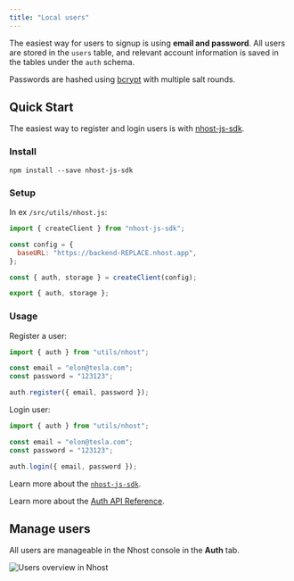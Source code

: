 ```yaml
---
title: "Local users"
---
```


The easiest way for users to signup is using **email and password**. All users are stored in the `users` table, and relevant account information is saved in the tables under the `auth` schema.

Passwords are hashed using [bcrypt](https://www.npmjs.com/package/bcrypt) with multiple salt rounds.

## Quick Start

The easiest way to register and login users is with [nhost-js-sdk](/libraries/nhost-js-sdk).

### Install

`npm install --save nhost-js-sdk`

### Setup

In ex `/src/utils/nhost.js`:

```js
import { createClient } from "nhost-js-sdk";

const config = {
  baseURL: "https://backend-REPLACE.nhost.app",
};

const { auth, storage } = createClient(config);

export { auth, storage };
```

### Usage

Register a user:

```js
import { auth } from "utils/nhost";

const email = "elon@tesla.com";
const password = "123123";

auth.register({ email, password });
```

Login user:

```js
import { auth } from "utils/nhost";

const email = "elon@tesla.com";
const password = "123123";

auth.login({ email, password });
```

Learn more about the [`nhost-js-sdk`](/libraries/nhost-js-sdk).

Learn more about the [Auth API Reference](/auth/api-reference).

## Manage users

All users are manageable in the Nhost console in the **Auth** tab.

![Users overview in Nhost](/images/auth/users-overview.png)
